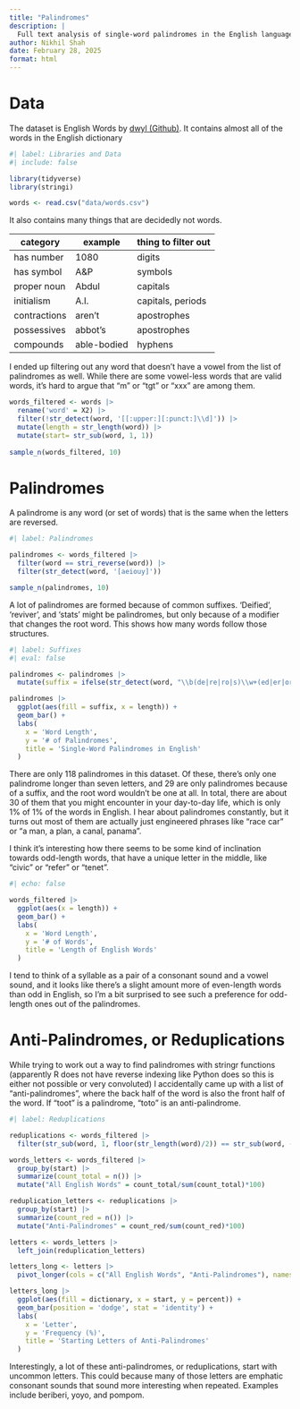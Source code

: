 ```yaml
---
title: "Palindromes"
description: |
  Full text analysis of single-word palindromes in the English language
author: Nikhil Shah
date: February 28, 2025
format: html
---
```


# Data

The dataset is English Words by [dwyl (Github)](https://github.com/dwyl/english-words/blob/master/words.txt). It contains almost all of the words in the English dictionary

```r
#| label: Libraries and Data
#| include: false

library(tidyverse)
library(stringi)

words <- read.csv("data/words.csv")
```

It also contains many things that are decidedly not words.

| category     | example     | thing to filter out |
|--------------|-------------|---------------------|
| has number   | 1080        | digits              |
| has symbol   | A&P         | symbols             |
| proper noun  | Abdul       | capitals            |
| initialism   | A.I.        | capitals, periods   |
| contractions | aren't      | apostrophes         |
| possessives  | abbot's     | apostrophes         |
| compounds    | able-bodied | hyphens             |

I ended up filtering out any word that doesn't have a vowel from the list of palindromes as well. While there are some vowel-less words that are valid words, it's hard to argue that "m" or "tgt" or "xxx" are among them.

```r
words_filtered <- words |>
  rename('word' = X2) |>
  filter(!str_detect(word, '[[:upper:][:punct:]\\d]')) |>
  mutate(length = str_length(word)) |>
  mutate(start= str_sub(word, 1, 1))
  
sample_n(words_filtered, 10)
```

# Palindromes

A palindrome is any word (or set of words) that is the same when the letters are reversed.

```r
#| label: Palindromes

palindromes <- words_filtered |>
  filter(word == stri_reverse(word)) |>
  filter(str_detect(word, '[aeiouy]'))

sample_n(palindromes, 10)
```

A lot of palindromes are formed because of common suffixes. 'Deified', 'reviver', and 'stats'  might be palindromes, but only because of a modifier that changes the root word. This shows how many words follow those structures.

```r
#| label: Suffixes
#| eval: false

palindromes <- palindromes |>
  mutate(suffix = ifelse(str_detect(word, "\\b(de|re|ro|s)\\w+(ed|er|or|s)\\b"), 'Yes', 'No'))

palindromes |>
  ggplot(aes(fill = suffix, x = length)) +
  geom_bar() +
  labs(
    x = 'Word Length',
    y = '# of Palindromes',
    title = 'Single-Word Palindromes in English'
  )
```
There are only 118 palindromes in this dataset. Of these, there's only one palindrome longer than seven letters, and 29 are only palindromes because of a suffix, and the root word wouldn't be one at all. In total, there are about 30 of them that you might encounter in your day-to-day life, which is only 1% of 1% of the words in English. I hear about palindromes constantly, but it turns out most of them are actually just engineered phrases like "race car" or "a man, a plan, a canal, panama". 

I think it's interesting how there seems to be some kind of inclination towards odd-length words, that have a unique letter in the middle, like "civic" or "refer" or "tenet". 

```r
#| echo: false

words_filtered |>
  ggplot(aes(x = length)) +
  geom_bar() +
  labs(
    x = 'Word Length',
    y = '# of Words',
    title = 'Length of English Words'
  )
```
I tend to think of a syllable as a pair of a consonant sound and a vowel sound, and it looks like there's a slight amount more of even-length words than odd in English, so I'm a bit surprised to see such a preference for odd-length ones out of the palindromes.

# Anti-Palindromes, or Reduplications

While trying to work out a way to find palindromes with stringr functions (apparently R does not have reverse indexing like Python does so this is either not possible or very convoluted) I accidentally came up with a list of "anti-palindromes", where the back half of the word is also the front half of the word. If "toot" is a palindrome, "toto" is an anti-palindrome.

```r
#| label: Reduplications

reduplications <- words_filtered |> 
  filter(str_sub(word, 1, floor(str_length(word)/2)) == str_sub(word, -ceiling(str_length(word)/2), -1))

words_letters <- words_filtered |>
  group_by(start) |>
  summarize(count_total = n()) |>
  mutate("All English Words" = count_total/sum(count_total)*100)

reduplication_letters <- reduplications |>
  group_by(start) |>
  summarize(count_red = n()) |>
  mutate("Anti-Palindromes" = count_red/sum(count_red)*100)

letters <- words_letters |>
  left_join(reduplication_letters)

letters_long <- letters |>
  pivot_longer(cols = c("All English Words", "Anti-Palindromes"), names_to = 'dictionary', values_to = 'percent') 

letters_long |>
  ggplot(aes(fill = dictionary, x = start, y = percent)) +
  geom_bar(position = 'dodge', stat = 'identity') +
  labs(
    x = 'Letter',
    y = 'Frequency (%)',
    title = 'Starting Letters of Anti-Palindromes'
  )

```

Interestingly, a lot of these anti-palindromes, or reduplications, start with uncommon letters. This could because many of those letters are emphatic consonant sounds that sound more interesting when repeated. Examples include beriberi, yoyo, and pompom.
